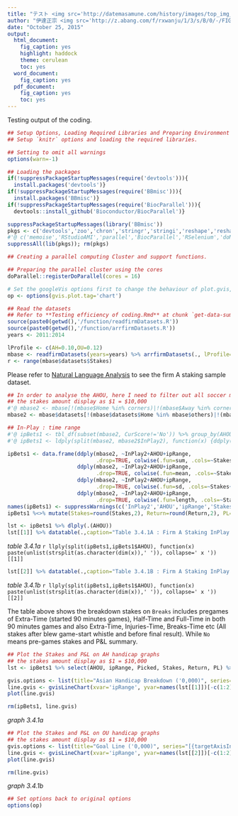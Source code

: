 ```yaml
---
title: "テスト <img src='http://datemasamune.com/history/images/top_img_01.jpg' width='28'>"
author: "伊達正宗 <img src='http://z.abang.com/f/rxwanju/1/3/s/B/0/-/FIG-IPN-1490_02.jpg' width='22'>"
date: "October 25, 2015"
output: 
  html_document: 
    fig_caption: yes
    highlight: haddock
    theme: cerulean
    toc: yes
  word_document: 
    fig_caption: yes
  pdf_document: 
    fig_caption: yes
    toc: yes
---
```


Testing output of the coding.

```r
## Setup Options, Loading Required Libraries and Preparing Environment
## Setup `knitr` options and loading the required libraries.

## Setting to omit all warnings
options(warn=-1)

## Loading the packages
if(!suppressPackageStartupMessages(require('devtools'))){
  install.packages('devtools')}
if(!suppressPackageStartupMessages(require('BBmisc'))){
  install.packages('BBmisc')}
if(!suppressPackageStartupMessages(require('BiocParallel'))){
  devtools::install_github('Bioconductor/BiocParallel')}

suppressPackageStartupMessages(library('BBmisc'))
pkgs <- c('devtools','zoo','chron','stringr','stringi','reshape','reshape2','tbl_df','sparkline','data.table','DT','plyr','dplyr','magrittr','foreach','manipulate','ggplot2','ggthemes','proto','extrafont','directlabels','PerformanceAnalytics','plotly','doParallel','rvest','highlightHTML','knitr','rmarkdown','scales','lubridate','tidyr','whisker','gtable','grid','gridExtra','pander','arules','arulesViz','googleVis','rlist')
#'@ c('memoise','RStudioAMI','parallel','BiocParallel','RSelenium','doMC','editR') #load if needed
suppressAll(lib(pkgs)); rm(pkgs)
```

```r
## Creating a parallel computing Cluster and support functions.

## Preparing the parallel cluster using the cores
doParallel::registerDoParallel(cores = 16)

# Set the googleVis options first to change the behaviour of plot.gvis, so that only the chart component of the HTML file is written into the output file.
op <- options(gvis.plot.tag='chart')
```

```r
## Read the datasets
## Refer to **Testing efficiency of coding.Rmd** at chunk `get-data-summary-table-2.1`
source(paste0(getwd(),'/function/readfirmDatasets.R'))
source(paste0(getwd(),'/function/arrfirmDatasets.R'))
years <- 2011:2014

lProfile <- c(AH=0.10,OU=0.12)
mbase <- readfirmDatasets(years=years) %>% arrfirmDatasets(., lProfile=lProfile)
r <- range(mbase$datasets$Stakes)
```

  Please refer to [Natural Language Analysis](http://rpubs.com/englianhu/natural-language-analysis) to see the firm A staking sample dataset.
  
```r
## In order to analyse the AHOU, here I need to filter out all soccer matches other than AHOU. (For example : Corners, Total League Goals etc.)
## the stakes amount display as $1 = $10,000
#'@ mbase2 <- mbase[!(mbase$Home %in% corners)|!(mbase$Away %in% corners),]
mbase2 <- mbase$datasets[!(mbase$datasets$Home %in% mbase$others)|!(mbase$datasets$Away %in% mbase$others),] %>% mutate(Stakes=Stakes/10000, Return=Return/10000, PL=PL/10000)
```

```r
## In-Play : time range
#'@ ipBets1 <- tbl_df(subset(mbase2, CurScore!='No')) %>% group_by(AHOU,ipRange) %>% summarise(Stakes=sum(Stakes), S.median=median(Stakes), S.mean=mean(Stakes), S.sd=sd(Stakes), Count=length(PL), PL=sum(PL), PL.percent=(PL/Stakes))
#'@ ipBets1 <- ldply(split(mbase2, mbase2$InPlay2), function(x) {ddply(x, .(AHOU,ipRange), summarise, Stakes=sum(Stakes), S.median=median(Stakes), S.mean=mean(Stakes), S.sd=sd(Stakes), Count=length(PL), PL=sum(PL), PL.percent=(PL/Stakes))})

ipBets1 <- data.frame(ddply(mbase2, ~InPlay2+AHOU+ipRange,
                            .drop=TRUE, colwise(.fun=sum, .cols=~Stakes+Return+PL, na.rm=TRUE)),
                      ddply(mbase2, ~InPlay2+AHOU+ipRange,
                            .drop=TRUE, colwise(.fun=mean, .cols=~Stakes+Return+PL, na.rm=TRUE))[-c(1:3)],
                      ddply(mbase2, ~InPlay2+AHOU+ipRange,
                            .drop=TRUE, colwise(.fun=sd, .cols=~Stakes+Return+PL, na.rm=TRUE))[-c(1:3)],
                      ddply(mbase2, ~InPlay2+AHOU+ipRange,
                            .drop=TRUE, colwise(.fun=length, .cols=~Stakes))[-c(1:3)])
names(ipBets1) <- suppressWarnings(c('InPlay2','AHOU','ipRange','Stakes','Return','PL','S.mean','R.mean','PL.mean','S.sd','R.sd','PL.sd','Count'))
ipBets1 %<>% mutate(Stakes=round(Stakes,2), Return=round(Return,2), PL=round(PL,2), S.mean=round(S.mean,2), R.mean=round(R.mean,2), PL.mean=round(PL.mean,2), S.sd=round(S.sd,2), R.sd=round(R.sd,2), PL.sd=round(PL.sd,2), R.percent=sprintf(sum(Return)/sum(Stakes),fmt="%1.4f%%"), PL.percent=sprintf(sum(PL)/sum(Stakes),fmt="%1.4f%%"))

lst <- ipBets1 %>% dlply(.(AHOU))
lst[[1]] %>% datatable(.,caption="Table 3.4.1A : Firm A Staking InPlay Data",extensions=c('ColReorder','ColVis','TableTools'),options=list(dom='TC<"clear">rlfrtip', colVis=list(exclude=c(0),activate='mouseover'),tableTools=list(sSwfPath=copySWF(pdf=TRUE)),scrollX=TRUE,scrollCollapse=TRUE))
```

*table 3.4.1a* `r llply(split(ipBets1,ipBets1$AHOU), function(x) paste(unlist(strsplit(as.character(dim(x)),' ')), collapse=' x '))[[1]]`

```r
lst[[2]] %>% datatable(.,caption="Table 3.4.1B : Firm A Staking InPlay Data",extensions=c('ColReorder','ColVis','TableTools'),options=list(dom='TC<"clear">rlfrtip', colVis=list(exclude=c(0),activate='mouseover'),tableTools=list(sSwfPath=copySWF(pdf=TRUE)),scrollX=TRUE,scrollCollapse=TRUE))
```

*table 3.4.1b* `r llply(split(ipBets1,ipBets1$AHOU), function(x) paste(unlist(strsplit(as.character(dim(x)),' ')), collapse=' x '))[[2]]`
  
  The table above shows the breakdown stakes on `Breaks` includes pregames of Extra-Time (started 90 minutes games), Half-Time and Full-Time in both 90 minutes games and also Extra-Time, Injuries-Time, Breaks-Time etc (All stakes after blew game-start whistle and before final result). While `No` means pre-games stakes and P&L summary.

```r
## Plot the Stakes and P&L on AH handicap graphs
## the stakes amount display as $1 = $10,000
lst <- ipBets1 %>% select(AHOU, ipRange, Picked, Stakes, Return, PL) %>% dlply(.(AHOU), gather, Type, Stakes, Stakes:PL) %>% llply(unite, Category, Picked, Type, sep='.') %>% llply(spread, Category, Stakes) %>% llply(tbl_df)

gvis.options <- list(title="Asian Handicap Breakdown ('0,000)", series="[{targetAxisIndex:0},{targetAxisIndex:1}]",hAxis="{title:'ipRange'}", vAxis="{title:'Stakes'},{title:'PL'}",width='automatic', height='automatic')
line.gvis <- gvisLineChart(xvar='ipRange', yvar=names(lst[[1]])[-c(1:2)], data=lst[[1]], options=gvis.options)
plot(line.gvis)

rm(ipBets1, line.gvis)
```

*graph 3.4.1a*

```r
## Plot the Stakes and P&L on OU handicap graphs
## the stakes amount display as $1 = $10,000
gvis.options <- list(title="Goal Line ('0,000)", series="[{targetAxisIndex:0},{targetAxisIndex:1}]",hAxis="{title:'ipRange'}", vAxis="{title:'Stakes'},{title:'PL'}",width='automatic', height='automatic')
line.gvis <- gvisLineChart(xvar='ipRange', yvar=names(lst[[2]])[-c(1:2)], data=lst[[2]], options=gvis.options)
plot(line.gvis)

rm(line.gvis)
```

*graph 3.4.1b*

```r
## Set options back to original options
options(op)
```


